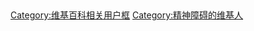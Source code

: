 {{userbox
| border-c = black
| id       = [[File:Cerebral_amyloid_angiopathy_(CAA)-MRI.png|45px]]
| id-c     = side-box colour
| info     = 这個用户患有'''[[精神障碍]]'''。
| info-c   = white
| info-fc  = black
| info-s   = 10
}}<noinclude><br clear="all"/>
[[Category:维基百科相关用户框]]</noinclude>
<includeonly>[[Category:精神障碍的维基人]]</includeonly>